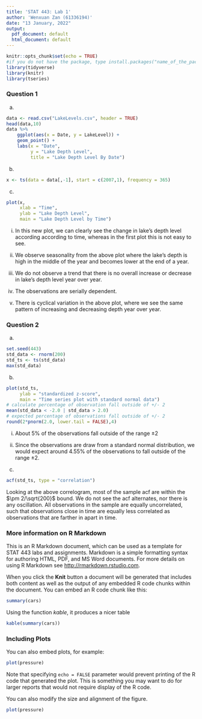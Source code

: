 ```yaml
---
title: 'STAT 443: Lab 1'
author: 'Wenxuan Zan (61336194)'
date: "13 January, 2022"
output:
  pdf_document: default
  html_document: default
---
```


```r
knitr::opts_chunk$set(echo = TRUE)
#if you do not have the package, type install.packages("name_of_the_package")
library(tidyverse)
library(knitr)
library(tseries)
```

### Question 1

(a) 

```r
data <- read.csv("LakeLevels.csv", header = TRUE)
head(data,10)
data %>% 
    ggplot(aes(x = Date, y = LakeLevel)) +
    geom_point() +
    labs(x = "Date",
         y = "Lake Depth Level",
         title = "Lake Depth Level By Date")
```


(b)

```r
x <- ts(data = data[,-1], start = c(2007,1), frequency = 365)
```


(c)

```r
plot(x,
     xlab = "Time", 
     ylab = "Lake Depth Level", 
     main = "Lake Depth Level by Time")
```

i) In this new plot, we can clearly see the change in lake's depth level according according to time, whereas in the first plot this is not easy to see. 

ii) We observe seasonality from the above plot where the lake's depth is high in the middle of the year and becomes lower at the end of a year. 

iii) We do not observe a trend that there is no overall increase or decrease in lake's depth level year
over year. 

iv) The observations are serially dependent. 

v) There is cyclical variation in the above plot, where we see the same pattern of increasing and decreasing depth year over year. 


### Question 2

(a) 

```r
set.seed(443)
std_data <- rnorm(200)
std_ts <- ts(std_data)
max(std_data)
```


(b)

```r
plot(std_ts, 
     ylab = "standardized z-score",
     main = "Time series plot with standard normal data")
# calculate percentage of observation fall outside of +/- 2
mean(std_data < -2.0 | std_data > 2.0)
# expected percentage of observations fall outside of +/- 2
round(2*pnorm(2.0, lower.tail = FALSE),4)
```

i) About 5% of the observations fall outside of the range $\pm 2$

ii) Since the observations are draw from a standard normal distribution,
we would expect around 4.55% of the observations to fall outside of the range $\pm 2$. 

(c)

```r
acf(std_ts, type = "correlation")
```

Looking at the above correlogram, most of the sample acf are within 
the $\pm 2/\sqrt{200}$ bound. We do not see the acf alternates, nor there is any oscillation. All observations in the sample are equally uncorrelated, such that observations close in time are equally less correlated as observations that are farther in apart in time. 

### More information on R Markdown

This is an R Markdown document, which can be used as a template for STAT 443 labs and assignments. Markdown is a simple formatting syntax for authoring HTML, PDF, and MS Word documents. For more details on using R Markdown see <http://rmarkdown.rstudio.com>.

When you click the **Knit** button a document will be generated that includes both content as well as the output of any embedded R code chunks within the document. You can embed an R code chunk like this:

```r
summary(cars)
```

Using the function *kable*, it produces a nicer table
```r
kable(summary(cars))
```

### Including Plots

You can also embed plots, for example:

```r
plot(pressure)
```

Note that specifying `echo = FALSE` parameter would prevent printing of the R code that generated the plot. This is something you may want to do for larger reports that would not require display of the R code.

You can also modify the size and alignment of the figure.
```r
plot(pressure)
```